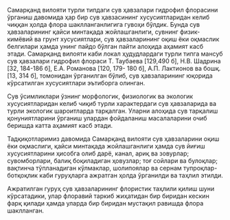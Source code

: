 Самарқанд вилояти турли типдаги сув ҳавзалари гидрофил флорасини
ўрганиш давомида ҳар бир сув ҳавзасининг хусусиятларидан келиб чиққан
ҳолда флора шаклланганлигига гувоҳи бўлдик. Бунда сув ҳавзаларининг
қайси минтақада жойлашганлиги, сувнинг физик-кимёвий ва грунт
хусусиятлари, сув ҳавзаларининг оқиш ёки оқмаслик белгилари ҳамда унинг
пайдо бўлган пайти алоҳида аҳамият касб этади. Самарқанд вилояти каби
локал ҳудудлардаги турли типга мансуб сув ҳавзалари гидрофил флораси Т.
Таубаева [129,490 б], Н.В. Шадрина [32, 184-186 б], Е.А. Романова [120, 179-
180 б], А.П. Лактионов ва бошқ. [13, 314 б], томонидан ўрганилган бўлиб, сув
ҳавзаларининг юқорида кўрсатилган хусусиятлари эътиборга олинган.

Сув ўсимликлари ўзнинг морфологик, физиологик ва экологик
хусусиятларидан келиб чиқиб турли характердаги сув ҳавзаларида ва турли
экологик шароитларда тарқалган. Уларни алоҳида сув тарқалиш
қонуниятларини ўрганиш улардан фойдаланиш масалаларини очиб беришда
катта аҳамият касб этади.

Тадқиқотларимиз давомида Самарқанд вилояти сув ҳавзаларини оқиш
ёки оқмаслиги, қайси минтақада жойлашганлиги ҳамда сув йиғиш
хусусиятларини ҳисобга олиб дарё, канал, ариқ ва зовурлар; сувомборлари,
балиқ боқиладиган ҳовузлар; тоғ сойлари ва булоқлар; вақтинча
тўпланадиган кўлмаклар, шолипоялар ва сернам тупроқлар-ботқоқлик каби
гуруҳларга ажратган ҳолда ўрганилди ва таҳлил этилди.

Ажратилган гуруҳ сув ҳавзаларининг флористик таҳлили қилиш шуни
кўрсатадики, улар флоравий таркиб жиҳатидан бир биридан кескин фарқ
қилади ҳамда уларда бир биридан мустақил равишда флора шаклланган.